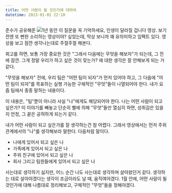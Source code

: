 ```yaml
---
title: 어떤 사람이 될 것인가에 대하여
datetime: 2023-01-01 22:10
---
```


준수가 공유해준 ![1년 동안 이 질문을 꼭 기억하세요, 인생이 달라질 겁니다](https://www.youtube.com/watch?v=cLIO-25yYis&ab_channel=%EC%8A%A4%ED%84%B0%EB%94%94%EC%96%B8) 영상.
보기 전엔 또 뻔한 소리하는 영상이야? 싶었는데, 막상 보니까 꽤 유의미하고 임팩트 있다.
영상을 보고 잠깐 생각나는대로 주절주절 해본다.

회고를 하면, 보통 가장 중요한 것은 "그래서 다음에는 무엇을 해보자"가 되는데, 그 전에 잠깐.
그게 정말 우리가 하고 싶은 것이 맞는가? 에 대한 생각은 잘 안해보게 되는 거 같다.

"무엇을 해보자" 전에, 우리 팀은 "어떤 팀이 되자"가 먼저 있어야 하고,
그 다음에 "어떤 팀이 되자"를 목표하는 실행 가능한 구체적인 "무엇"들이 나열되어야 한다.
내가 요즘 팀에서 종종 말하는 내용이다.

이 내용은, "팀"뿐이 아니라 사실 "나"에게도 해당되어야 한다.
나는 어떤 사람이 되고 싶은가? 이 이야기를 빼놓고 단순히 삘에 의해 "무엇"들만 열심히 하면,
성취감은 있을지 언정, 그 끝은 공허하게 되는거 같다.

내가 어떤 사람이 되고 싶은가를 잘 생각하는건 참 어렵다.
그래서 영상에서는 먼저 주위 관계에서의 "나"를 생각해보라 말한다.
다음처럼 말이다.

- 나에게 있어서 되고 싶은 나
- 가족에게 있어서 되고 싶은 나
- 주위 친구에 있어서 되고 싶은 나
- 회사 그리고 팀원들에게 있어서 되고 싶은 나

사는대로 생각하기 싫지만, 어느 순간 나도 사는대로 생각하며 살아왔던거 같다.
생각하는 대로 살아야겠다는 생각이 조금이라도 날 때, 움직여야겠다.
1월 안에, 어떤 사람이 될 것인가에 대해 나름대로 정리해보고, 구체적인 "무엇"들을 정해야겠다.
